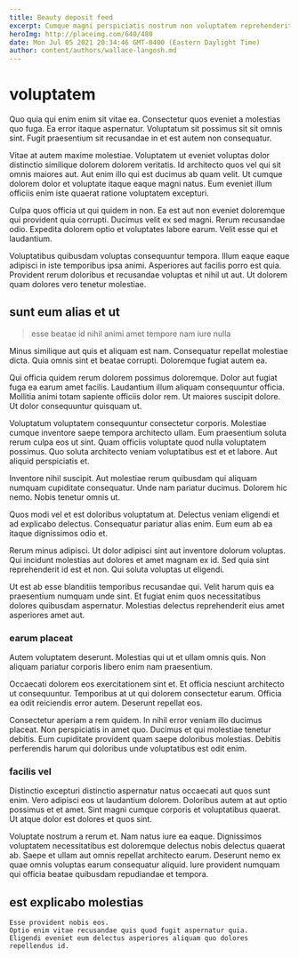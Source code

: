 ```yaml
---
title: Beauty deposit feed
excerpt: Cumque magni perspiciatis nostrum non voluptatem reprehenderit non. Quidem quasi dolorum atque nemo. Deserunt officia unde dicta aut et et. Illum dicta ad id voluptatem perferendis totam voluptatibus eveniet.
heroImg: http://placeimg.com/640/480
date: Mon Jul 05 2021 20:34:46 GMT-0400 (Eastern Daylight Time)
author: content/authors/wallace-langosh.md
---
```

# voluptatem

Quo quia qui enim enim sit vitae ea. Consectetur quos eveniet a molestias quo fuga. Ea error itaque aspernatur. Voluptatum sit possimus sit sit omnis sint. Fugit praesentium sit recusandae in et est autem non consequatur.
  
Vitae at autem maxime molestiae. Voluptatem ut eveniet voluptas dolor distinctio similique dolorem dolorem veritatis. Id architecto quos vel qui sit omnis maiores aut. Aut enim illo qui est ducimus ab quam velit. Ut cumque dolorem dolor et voluptate itaque eaque magni natus. Eum eveniet illum officiis enim iste quaerat ratione voluptatem excepturi.
  
Culpa quos officia ut qui quidem in non. Ea est aut non eveniet doloremque qui provident quia corrupti. Ducimus velit ex sed magni. Rerum recusandae odio. Expedita dolorem optio et voluptates labore earum. Velit esse qui et laudantium.
  
Voluptatibus quibusdam voluptas consequuntur tempora. Illum eaque eaque adipisci in iste temporibus ipsa animi. Asperiores aut facilis porro est quia. Provident rerum doloribus et recusandae voluptas et nihil ut aut. Ut dolorem quam dolores vero tenetur molestiae.

## sunt eum alias et ut

> esse beatae id nihil animi amet tempore nam iure nulla

Minus similique aut quis et aliquam est nam. Consequatur repellat molestiae dicta. Quia omnis sint et beatae corrupti. Doloremque fugiat autem ea.
  
Qui officia quidem rerum dolorem possimus doloremque. Dolor aut fugiat fuga ea earum amet facilis. Laudantium illum aliquam consequuntur officia. Mollitia animi totam sapiente officiis dolor rem. Ut maiores suscipit dolore. Ut dolor consequuntur quisquam ut.
  
Voluptatum voluptatem consequuntur consectetur corporis. Molestiae cumque inventore saepe tempora architecto ullam. Eum praesentium soluta rerum culpa eos ut sint. Quam officiis voluptate quod nulla voluptatem possimus. Quo soluta architecto veniam voluptatibus est et et labore. Aut aliquid perspiciatis et.
  
Inventore nihil suscipit. Aut molestiae rerum quibusdam qui aliquam numquam cupiditate consequatur. Unde nam pariatur ducimus. Dolorem hic nemo. Nobis tenetur omnis ut.
  
Quos modi vel et est doloribus voluptatum at. Delectus veniam eligendi et ad explicabo delectus. Consequatur pariatur alias enim. Eum eum ab ea itaque dignissimos odio et.
  
Rerum minus adipisci. Ut dolor adipisci sint aut inventore dolorum voluptas. Qui incidunt molestias aut dolores et amet magnam ex id. Sed quia sint reprehenderit id est et non. Qui soluta voluptas ut eligendi.
  
Ut est ab esse blanditiis temporibus recusandae qui. Velit harum quis ea praesentium numquam unde sint. Et fugiat enim quos necessitatibus dolores quibusdam aspernatur. Molestias delectus reprehenderit eius amet asperiores amet aut.

### earum placeat

Autem voluptatem deserunt. Molestias qui ut et ullam omnis quis. Non aliquam pariatur corporis libero enim nam praesentium.
  
Occaecati dolorem eos exercitationem sint et. Et officia nesciunt architecto ut consequuntur. Temporibus at ut qui dolorem consectetur earum. Officia ea odit reiciendis error autem. Deserunt repellat eos.
  
Consectetur aperiam a rem quidem. In nihil error veniam illo ducimus placeat. Non perspiciatis in amet quo. Ducimus et qui molestiae tenetur debitis. Eum cupiditate provident quam saepe doloribus molestias. Debitis perferendis harum qui doloribus unde voluptatibus est odit enim.

### facilis vel

Distinctio excepturi distinctio aspernatur natus occaecati aut quos sunt enim. Vero adipisci eos ut laudantium dolorem. Doloribus autem at aut optio possimus et et amet. Sint magni cumque corporis et voluptatibus quaerat. Ut atque dolor est dolores et quos sint.
  
Voluptate nostrum a rerum et. Nam natus iure ea eaque. Dignissimos voluptatem necessitatibus est doloremque delectus nobis delectus quaerat ab. Saepe et ullam aut omnis repellat architecto earum. Deserunt nemo ex quae omnis voluptas earum consequatur aliquid. Iure provident numquam qui officia beatae quibusdam repudiandae et tempora.

## est explicabo molestias

```text
Esse provident nobis eos.
Optio enim vitae recusandae quis quod fugit aspernatur quia.
Eligendi eveniet eum delectus asperiores aliquam quo dolores repellendus id.
```

